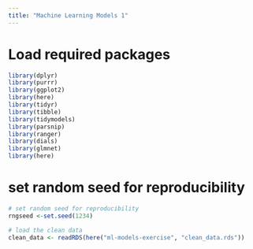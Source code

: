 ```yaml
---
title: "Machine Learning Models 1"
---
```


# Load required packages

```r
library(dplyr)
library(purrr)
library(ggplot2)
library(here)
library(tidyr)
library(tibble)
library(tidymodels)
library(parsnip)
library(ranger)
library(dials)
library(glmnet)
library(here)
```

# set random seed for reproducibility
```r
# set random seed for reproducibility
rngseed <-set.seed(1234)

# load the clean data
clean_data <- readRDS(here("ml-models-exercise", "clean_data.rds"))
```



